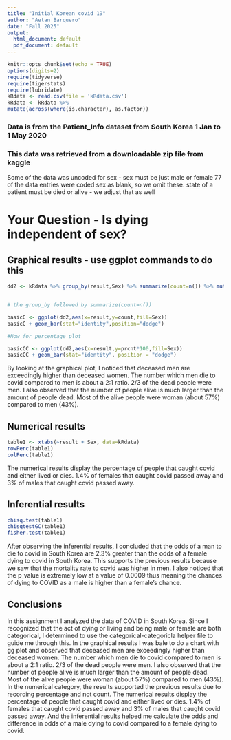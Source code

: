 ```yaml
---
title: "Initial Korean covid 19"
author: "Aetan Barquero"
date: "Fall 2025"
output:
  html_document: default
  pdf_document: default
---
```


```r
knitr::opts_chunk$set(echo = TRUE)
options(digits=2)
require(tidyverse)
require(tigerstats)
require(lubridate)
kRdata <- read.csv(file = 'kRdata.csv')
kRdata <- kRdata %>%
mutate(across(where(is.character), as.factor))

```
### Data is from the Patient_Info dataset from South Korea 1 Jan to 1 May 2020
### This data was retrieved from a downloadable zip file from kaggle

Some of the data was uncoded for sex - sex must be just male or female
77 of the data entries were coded sex  as blank, so we omit these.
state of a patient must be died or alive - we adjust that as well   
  
# Your Question - Is dying independent of sex?






## Graphical results - use ggplot commands to do this  

```r
dd2 <- kRdata %>% group_by(result,Sex) %>% summarize(count=n()) %>% mutate(prcnt=count/sum(count))


# the group_by followed by summarize(count=n())

basicC <- ggplot(dd2,aes(x=result,y=count,fill=Sex))
basicC + geom_bar(stat="identity",position="dodge")

#Now for percentage plot

basicCC <- ggplot(dd2,aes(x=result,y=prcnt*100,fill=Sex)) 
basicCC + geom_bar(stat="identity", position = "dodge")
```

  
By looking at the graphical plot, I noticed that deceased men are exceedingly higher than deceased women. The number which men die to covid compared to men is about a 2:1 ratio. 2/3 of the dead people were men. I also observed that the number of people alive is much larger than the amount of people dead. Most of the alive people were woman (about 57%) compared to men (43%). 




  
## Numerical results

```r
table1 <- xtabs(~result + Sex, data=kRdata)
rowPerc(table1)
colPerc(table1)
```

The numerical results display the percentage of people that caught covid and either lived or dies. 1.4% of females that caught covid passed away and 3% of males that caught covid passed away.

## Inferential results 

```r
chisq.test(table1)
chisqtestGC(table1)
fisher.test(table1)
```

After observing the inferential results, I concluded that the odds of a man to die to covid in South Korea are 2.3% greater than the odds of a female dying to covid in South Korea. This supports the previous results because we saw that the mortality rate to covid was higher in men. I also noticed that the p_value is extremely low at a value of 0.0009 thus meaning the chances of dying to COVID as a male is higher than a female's chance.

## Conclusions

In this assignment I analyzed the data of COVID in South Korea. Since I recognized that the act of dying or living and being male or female are both categorical, I determined to use the categorical-categoricla helper file to guide me through this. In the graphical results I was bale to do a chart with gg plot and observed that deceased men are exceedingly higher than deceased women. The number which men die to covid compared to men is about a 2:1 ratio. 2/3 of the dead people were men. I also observed that the number of people alive is much larger than the amount of people dead. Most of the alive people were woman (about 57%) compared to men (43%). In the numerical category, the results supported the previous results due to recording percentage and not count. The numerical results display the percentage of people that caught covid and either lived or dies. 1.4% of females that caught covid passed away and 3% of males that caught covid passed away. And the inferential results helped me calculate the odds and difference in odds of a male dying to covid compared to a female dying to covid.  
 
